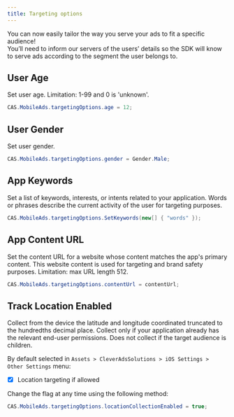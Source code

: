 ```yaml
---
title: Targeting options
---
```


You can now easily tailor the way you serve your ads to fit a specific audience!  
You’ll need to inform our servers of the users’ details so the SDK will know to serve ads according
to the segment the user belongs to.

## User Age

Set user age. Limitation: 1-99 and 0 is 'unknown'.

```csharp
CAS.MobileAds.targetingOptions.age = 12;
```

## User Gender

Set user gender.

```csharp
CAS.MobileAds.targetingOptions.gender = Gender.Male;
```

## App Keywords

Set a list of keywords, interests, or intents related to your application. Words or phrases describe
the current activity of the user for targeting purposes.

```csharp
CAS.MobileAds.targetingOptions.SetKeywords(new[] { "words" });
```

## App Content URL

Set the content URL for a website whose content matches the app's primary content. This website
content is used for targeting and brand safety purposes. Limitation: max URL length 512.

```csharp
CAS.MobileAds.targetingOptions.contentUrl = contentUrl;
```

## Track Location Enabled
Collect from the device the latitude and longitude coordinated truncated to the hundredths decimal place. Collect only if your application already has the relevant end-user permissions. Does not collect if the target audience is children.

By default selected in `Assets > CleverAdsSolutions > iOS Settings > Other Settings` menu:
- [x] Location targeting if allowed

Change the flag at any time using the following method:
```csharp
CAS.MobileAds.targetingOptions.locationCollectionEnabled = true;
```

